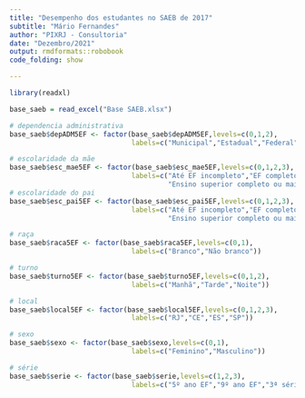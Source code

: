 ```yaml
---
title: "Desempenho dos estudantes no SAEB de 2017"
subtitle: "Mário Fernandes"
author: "PIXRJ - Consultoria"
date: "Dezembro/2021"
output: rmdformats::robobook
code_folding: show

---
```


```r
library(readxl)

base_saeb = read_excel("Base SAEB.xlsx")

# dependencia administrativa
base_saeb$depADM5EF <- factor(base_saeb$depADM5EF,levels=c(0,1,2),
                              labels=c("Municipal","Estadual","Federal"))

# escolaridade da mãe
base_saeb$esc_mae5EF <- factor(base_saeb$esc_mae5EF,levels=c(0,1,2,3),
                              labels=c("Até EF incompleto","EF completo","EM completo",
                                       "Ensino superior completo ou mais"))
# escolaridade do pai
base_saeb$esc_pai5EF <- factor(base_saeb$esc_pai5EF,levels=c(0,1,2,3),
                              labels=c("Até EF incompleto","EF completo","EM completo",
                                       "Ensino superior completo ou mais"))

# raça
base_saeb$raca5EF <- factor(base_saeb$raca5EF,levels=c(0,1),
                              labels=c("Branco","Não branco"))

# turno
base_saeb$turno5EF <- factor(base_saeb$turno5EF,levels=c(0,1,2),
                              labels=c("Manhã","Tarde","Noite"))

# local
base_saeb$local5EF <- factor(base_saeb$local5EF,levels=c(0,1,2,3),
                              labels=c("RJ","CE","ES","SP"))

# sexo
base_saeb$sexo <- factor(base_saeb$sexo,levels=c(0,1),
                              labels=c("Feminino","Masculino"))

# série
base_saeb$serie <- factor(base_saeb$serie,levels=c(1,2,3),
                              labels=c("5º ano EF","9º ano EF","3ª série EM"))
```